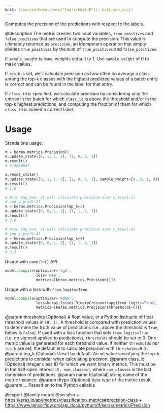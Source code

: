 ```yaml
---
knit: ({source(here::here("tools/knit.R")); knit_man_src})
---
```

Computes the precision of the predictions with respect to the labels.

@description
The metric creates two local variables, `true_positives` and
`false_positives` that are used to compute the precision. This value is
ultimately returned as `precision`, an idempotent operation that simply
divides `true_positives` by the sum of `true_positives` and
`false_positives`.

If `sample_weight` is `None`, weights default to 1.
Use `sample_weight` of 0 to mask values.

If `top_k` is set, we'll calculate precision as how often on average a class
among the top-k classes with the highest predicted values of a batch entry
is correct and can be found in the label for that entry.

If `class_id` is specified, we calculate precision by considering only the
entries in the batch for which `class_id` is above the threshold and/or in
the top-k highest predictions, and computing the fraction of them for which
`class_id` is indeed a correct label.

# Usage
Standalone usage:

```python
m = keras.metrics.Precision()
m.update_state([0, 1, 1, 1], [1, 0, 1, 1])
m.result()
# 0.6666667
```

```python
m.reset_state()
m.update_state([0, 1, 1, 1], [1, 0, 1, 1], sample_weight=[0, 0, 1, 0])
m.result()
# 1.0
```

```python
# With top_k=2, it will calculate precision over y_true[:2]
# and y_pred[:2]
m = keras.metrics.Precision(top_k=2)
m.update_state([0, 0, 1, 1], [1, 1, 1, 1])
m.result()
# 0.0
```

```python
# With top_k=4, it will calculate precision over y_true[:4]
# and y_pred[:4]
m = keras.metrics.Precision(top_k=4)
m.update_state([0, 0, 1, 1], [1, 1, 1, 1])
m.result()
# 0.5
```

Usage with `compile()` API:

```python
model.compile(optimizer='sgd',
              loss='mse',
              metrics=[keras.metrics.Precision()])
```

Usage with a loss with `from_logits=True`:

```python
model.compile(optimizer='adam',
              loss=keras.losses.BinaryCrossentropy(from_logits=True),
              metrics=[keras.metrics.Precision(thresholds=0)])
```

@param thresholds (Optional) A float value, or a Python list/tuple of float
    threshold values in `[0, 1]`. A threshold is compared with
    prediction values to determine the truth value of predictions (i.e.,
    above the threshold is `True`, below is `False`). If used with a
    loss function that sets `from_logits=True` (i.e. no sigmoid applied
    to predictions), `thresholds` should be set to 0. One metric value
    is generated for each threshold value. If neither `thresholds` nor
    `top_k` are set, the default is to calculate precision with
    `thresholds=0.5`.
@param top_k (Optional) Unset by default. An int value specifying the top-k
    predictions to consider when calculating precision.
@param class_id (Optional) Integer class ID for which we want binary metrics.
    This must be in the half-open interval `[0, num_classes)`, where
    `num_classes` is the last dimension of predictions.
@param name (Optional) string name of the metric instance.
@param dtype (Optional) data type of the metric result.
@param ... Passed on to the Python callable

@export
@family metric
@seealso
+ <https:/keras.io/api/metrics/classification_metrics#precision-class>
+ <https://www.tensorflow.org/api_docs/python/tf/keras/metrics/Precision>
